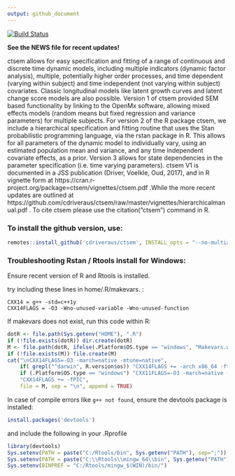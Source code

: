 ```yaml
---
output: github_document
---
```


<!-- README.md is generated from README.Rmd. Please edit that file -->

[![Build Status](https://travis-ci.org/cdriveraus/ctsem.svg?branch=master)](https://travis-ci.org/cdriveraus/ctsem)

**See the NEWS file for recent updates!**

ctsem allows for easy specification and fitting of a range of continuous and discrete time dynamic models, including multiple indicators (dynamic factor analysis), multiple, potentially higher order processes, and time dependent (varying within subject) and time independent (not varying within subject) covariates. Classic longitudinal models like latent growth curves and latent change score models are also possible.  Version 1 of ctsem provided SEM based functionality by linking to the OpenMx software, allowing mixed effects models (random means but fixed regression and variance parameters) for multiple subjects. For version 2 of the R package ctsem, we include a hierarchical specification and fitting routine that uses the Stan probabilistic programming language, via the rstan package in R. This allows for all parameters of the dynamic model to individually vary, using an estimated population mean and variance, and any time independent covariate effects, as a prior. Version 3 allows for state dependencies in the parameter specification (i.e. time varying parameters). ctsem V1 is documented in a JSS publication (Driver, Voelkle, Oud, 2017), and in R vignette form at https://cran.r-project.org/package=ctsem/vignettes/ctsem.pdf .While the more recent updates are outlined at https://github.com/cdriveraus/ctsem/raw/master/vignettes/hierarchicalmanual.pdf . To cite ctsem please use the citation("ctsem") command in R.

### To install the github version, use:
```r
remotes::install_github('cdriveraus/ctsem', INSTALL_opts = "--no-multiarch", dependencies = c("Depends", "Imports"))
```


### Troubleshooting Rstan / Rtools install for Windows:

Ensure recent version of R and Rtools is installed.

try including these lines in home/.R/makevars. :

```
CXX14 = g++ -std=c++1y
CXX14FLAGS = -O3 -Wno-unused-variable -Wno-unused-function
```

If makevars does not exist, run this code within R:

```r
dotR <- file.path(Sys.getenv("HOME"), ".R")
if (!file.exists(dotR)) dir.create(dotR)
M <- file.path(dotR, ifelse(.Platform$OS.type == "windows", "Makevars.win", "Makevars"))
if (!file.exists(M)) file.create(M)
cat("\nCXX14FLAGS=-O3 -march=native -mtune=native",
    if( grepl("^darwin", R.version$os)) "CXX14FLAGS += -arch x86_64 -ftemplate-depth-256" else
    if (.Platform$OS.type == "windows") "CXX11FLAGS=-O3 -march=native -mtune=native" else
    "CXX14FLAGS += -fPIC",
    file = M, sep = "\n", append = TRUE)
```

In case of compile errors like `g++ not found`, ensure the devtools package is installed:

```r
install.packages('devtools')
```

and include the following in your .Rprofile

```r
library(devtools)
Sys.setenv(PATH = paste("C:/Rtools/bin", Sys.getenv("PATH"), sep=";"))
Sys.setenv(PATH = paste("C:\\Rtools\\mingw_64\\bin", Sys.getenv("PATH"), sep=";"))
Sys.setenv(BINPREF = "C:/Rtools/mingw_$(WIN)/bin/")
```
